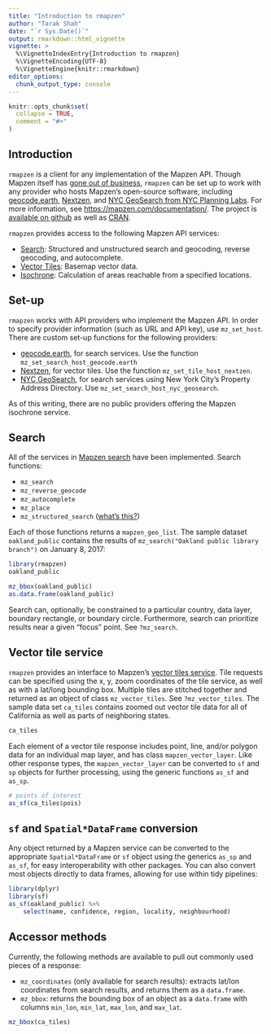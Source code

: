 ```yaml
---
title: "Introduction to rmapzen"
author: "Tarak Shah"
date: "`r Sys.Date()`"
output: rmarkdown::html_vignette
vignette: >
  %\VignetteIndexEntry{Introduction to rmapzen}
  %\VignetteEncoding{UTF-8}
  %\VignetteEngine{knitr::rmarkdown}
editor_options: 
  chunk_output_type: console
---
```


```r
knitr::opts_chunk$set(
  collapse = TRUE,
  comment = "#>"
)
```
## Introduction

`rmapzen` is a client for any implementation of the Mapzen API. Though Mapzen itself has [gone out of business](https://mapzen.com/blog/shutdown/), `rmapzen` can be set up to work with any provider who hosts Mapzen's open-source software, including [geocode.earth](https://geocode.earth/), [Nextzen](https://www.nextzen.org/), and [NYC GeoSearch from NYC Planning Labs](https://geosearch.planninglabs.nyc/). For more information, see [https://mapzen.com/documentation/](https://mapzen.com/documentation/). The project is [available on github](https://github.com/tarakc02/rmapzen) as well as [CRAN](https://cran.r-project.org/package=rmapzen). 

`rmapzen` provides access to the following Mapzen API services:

- [Search](https://mapzen.com/documentation/search/): Structured and unstructured search and geocoding, reverse geocoding, and autocomplete. 
- [Vector Tiles](https://mapzen.com/documentation/vector-tiles/): Basemap vector data.
- [Isochrone](https://mapzen.com/documentation/mobility/isochrone/api-reference/): Calculation of areas reachable from a specified locations.

## Set-up

`rmapzen` works with API providers who implement the Mapzen API. In order to specify provider information (such as URL and API key), use `mz_set_host`. There are custom set-up functions for the following providers: 

- [geocode.earth](https://geocode.earth/), for search services. Use the function `mz_set_search_host_geocode.earth`
- [Nextzen](https://www.nextzen.org/), for vector tiles. Use the function `mz_set_tile_host_nextzen`. 
- [NYC GeoSearch](https://geosearch.planninglabs.nyc/), for search services using New York City's Property Address Directory. Use `mz_set_search_host_nyc_geosearch`.

As of this writing, there are no public providers offering the Mapzen isochrone service. 

## Search

All of the services in [Mapzen search](https://mapzen.com/documentation/search/) have been implemented. Search functions:

* `mz_search`
* `mz_reverse_geocode`
* `mz_autocomplete`
* `mz_place`
* `mz_structured_search` ([what's this?](https://mapzen.com/documentation/search/structured-geocoding/))

Each of those functions returns a `mapzen_geo_list`. The sample dataset `oakland_public` contains the results of `mz_search("Oakland public library branch")` on January 8, 2017:

```r
library(rmapzen)
oakland_public
```

```r
mz_bbox(oakland_public)
as.data.frame(oakland_public)
```

Search can, optionally, be constrained to a particular country, data layer, boundary rectangle, or boundary circle. Furthermore, search can prioritize results near a given "focus" point. See `?mz_search`.

## Vector tile service

`rmapzen` provides an interface to Mapzen's [vector tiles service](https://mapzen.com/documentation/vector-tiles/). Tile requests can be specified using the x, y, zoom coordinates of the tile service, as well as with a lat/long bounding box. Multiple tiles are stitched together and returned as an object of class `mz_vector_tiles`. See `?mz_vector_tiles`. The sample data set `ca_tiles` contains zoomed out vector tile data for all of California as well as parts of neighboring states.

```r
ca_tiles
```

Each element of a vector tile response includes point, line, and/or polygon data for an individual map layer, and has class `mapzen_vector_layer`. Like other response types, the `mapzen_vector_layer` can be converted to `sf` and `sp` objects for further processing, using the generic functions `as_sf` and `as_sp`.

```r
# points of interest
as_sf(ca_tiles$pois)
```

## `sf` and `Spatial*DataFrame` conversion

Any object returned by a Mapzen service can be converted to the appropriate `Spatial*DataFrame` or `sf` object using the generics `as_sp` and `as_sf`, for easy interoperability with other packages. You can also convert most objects directly to data frames, allowing for use within tidy pipelines:

```r
library(dplyr)
library(sf)
as_sf(oakland_public) %>%
    select(name, confidence, region, locality, neighbourhood)
```

## Accessor methods

Currently, the following methods are available to pull out commonly used 
pieces of a response:

* `mz_coordinates` (only available for search results): extracts lat/lon coordinates from search results, and returns them as a `data.frame`.
* `mz_bbox`: returns the bounding box of an object as a `data.frame` with columns `min_lon`, `min_lat`, `max_lon`, and `max_lat`.

```r
mz_bbox(ca_tiles)
```
